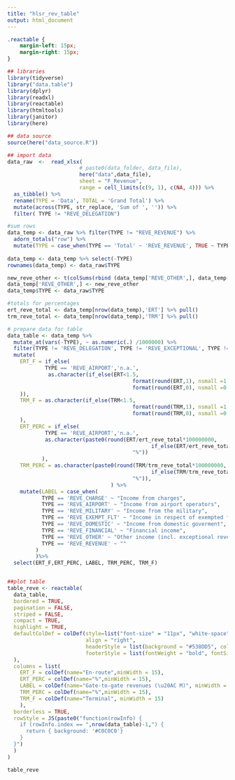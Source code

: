 ```yaml
---
title: "hlsr_rev_table"
output: html_document
---
```


```css

.reactable {
    margin-left: 15px;
    margin-right: 15px;
}

```


```r
## libraries
library(tidyverse)
library("data.table")
library(dplyr)
library(readxl)
library(reactable)
library(htmltools)
library(janitor)
library(here)
```

```r
## data source
source(here("data_source.R"))

## import data
data_raw  <-  read_xlsx(
                       # paste0(data_folder, data_file),
                       here("data",data_file),
                       sheet = "F_Revenue",
                       range = cell_limits(c(9, 1), c(NA, 4))) %>%
  as_tibble() %>% 
  rename(TYPE = 'Data', TOTAL = 'Grand Total') %>% 
  mutate(across(TYPE, str_replace, 'Sum of ', '')) %>% 
  filter( TYPE != "REVE_DELEGATION")

#sum rows
data_temp <- data_raw %>% filter(TYPE != "REVE_REVENUE") %>% 
  adorn_totals("row") %>% 
  mutate(TYPE = case_when(TYPE == 'Total' ~ 'REVE_REVENUE', TRUE ~ TYPE))
  
data_temp <- data_temp %>% select(-TYPE)
rownames(data_temp) <- data_raw$TYPE

new_reve_other <- t(colSums(rbind (data_temp['REVE_OTHER',], data_temp['REVE_EXCEPTIONAL',]), na.rm=TRUE))
data_temp['REVE_OTHER',] <- new_reve_other
data_temp$TYPE <- data_raw$TYPE

#totals for percentages
ert_reve_total <- data_temp[nrow(data_temp),'ERT'] %>% pull()
trm_reve_total <- data_temp[nrow(data_temp),'TRM'] %>% pull()

# prepare data for table
data_table <- data_temp %>% 
  mutate_at(vars(-TYPE), ~ as.numeric(.) /1000000) %>% 
  filter(TYPE != 'REVE_DELEGATION', TYPE != 'REVE_EXCEPTIONAL', TYPE != 'REVE_DELEGATION') %>% 
  mutate(
    ERT_F = if_else(
            TYPE == 'REVE_AIRPORT','n.a.',
             as.character(if_else(ERT<1.5,
                                        format(round(ERT,1), nsmall =1 ,big.mark= " "),
                                        format(round(ERT,0), nsmall =0 ,big.mark= " "))
    )),
    TRM_F = as.character(if_else(TRM<1.5,
                                        format(round(TRM,1), nsmall =1 ,big.mark= " "),
                                        format(round(TRM,0), nsmall =0 ,big.mark= " "))
    ),
    ERT_PERC = if_else(
            TYPE == 'REVE_AIRPORT','n.a.',
            as.character(paste0(round(ERT/ert_reve_total*100000000,
                                              if_else(ERT/ert_reve_total*100000000 <0.5,2,1)),
                                        "%"))
           ),
    TRM_PERC = as.character(paste0(round(TRM/trm_reve_total*100000000,
                                              if_else(TRM/trm_reve_total*100000000 <0.5,2,1)),
                                        "%")),
                                 ) %>% 
    mutate(LABEL = case_when(
           TYPE == 'REVE_CHARGE' ~ "Income from charges",
           TYPE == 'REVE_AIRPORT' ~ "Income from airport operators",
           TYPE == 'REVE_MILITARY' ~ "Income from the military",
           TYPE == 'REVE_EXEMPT_FLT' ~ "Income in respect of exempted flights",
           TYPE == 'REVE_DOMESTIC' ~ "Income from domestic goverment", 
           TYPE == 'REVE_FINANCIAL' ~ "Financial income",
           TYPE == 'REVE_OTHER' ~ "Other income (incl. exceptional revenue item)",
           TYPE == 'REVE_REVENUE' ~ ""
         )
         )%>% 
  select(ERT_F,ERT_PERC, LABEL, TRM_PERC, TRM_F)


##plot table
table_reve <- reactable(
  data_table,
  bordered = TRUE,
  pagination = FALSE,
  striped = FALSE,
  compact = TRUE,
  highlight = TRUE,
  defaultColDef = colDef(style=list("font-size" = "11px", "white-space"= "wrap"),
                         align = "right",
                         headerStyle = list(background = "#538DD5", color = "white", fontSize = "11px", style=list("white-space"= "wrap")),
                         footerStyle = list(fontWeight = "bold", fontSize = "11px", style=list("white-space"= "wrap"))
  ),
  columns = list(
    ERT_F = colDef(name="En-route",minWidth = 15),
    ERT_PERC = colDef(name="%",minWidth = 15),
    LABEL = colDef(name="Gate-to-gate revenues (\u20AC M)", minWidth = 40, align = "center"),
    TRM_PERC = colDef(name="%",minWidth = 15),
    TRM_F = colDef(name="Terminal", minWidth = 15)
    ),
  borderless = TRUE,
  rowStyle = JS(paste0("function(rowInfo) {
    if (rowInfo.index == ",nrow(data_table)-1,") {
      return { background: '#C0C0C0'}
    } 
  }")
  )
)

table_reve
```